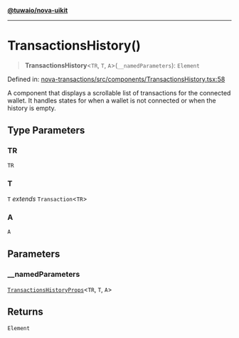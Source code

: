 [**@tuwaio/nova-uikit**](../../../README.md)

***

# TransactionsHistory()

> **TransactionsHistory**\<`TR`, `T`, `A`\>(`__namedParameters`): `Element`

Defined in: [nova-transactions/src/components/TransactionsHistory.tsx:58](https://github.com/TuwaIO/nova-uikit/blob/89862cb64736abf401f7f95582d5ca748938f79a/packages/nova-transactions/src/components/TransactionsHistory.tsx#L58)

A component that displays a scrollable list of transactions for the connected wallet.
It handles states for when a wallet is not connected or when the history is empty.

## Type Parameters

### TR

`TR`

### T

`T` *extends* `Transaction`\<`TR`\>

### A

`A`

## Parameters

### \_\_namedParameters

[`TransactionsHistoryProps`](../type-aliases/TransactionsHistoryProps.md)\<`TR`, `T`, `A`\>

## Returns

`Element`
